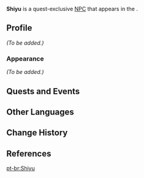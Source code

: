 {{Meta
<!-- Remove this template after adding the missing info -->
|missing_NPC_profile  = yes
}}
{{Character Infobox
|type             = Quest NPC
|image            = NPC Shiyu.png
|region           = Liyue
|location         = Liyue
}}
'''Shiyu''' is a quest-exclusive [[NPC]] that appears in the {{Quest|Where the Heart Finds Rest}}.
<!--
==Location==
<gallery>
NPC Location Shiyu.png|Shiyu's location
NPC Location Shiyu Context.png|Additional context
</gallery>
-->
==Profile==
<!-- detailed story/lore information goes here -->
''(To be added.)''

===Appearance===
''(To be added.)''

==Quests and Events==
{{Quests and Events}}

==Other Languages==
{{Other Languages
|default_hidden = 1
|en      = Shiyu
|zhs     = 诗羽
|zhs_rm  = Shīyǔ
|zht     = 詩羽
|zht_rm  = Shīyǔ
|ja      = 詩羽
|ja_rm   = Shi'u{{Assumed}}
|ko      = {{tt|시우|詩羽}}
|ko_rm   = Si'u
|es      = Shiyu
|fr      = Shiyu
|ru      = Ши Юй
|th      = Shiyu
|vi      = Shiyu
|de      = Shiyu
|id      = Shiyu
|pt      = Shiyu
|tr      = Shiyu
|it      = Shiyu
}}

==Change History==
{{Change History|2.4}}

==References==
{{Reflist}}

[[pt-br:Shiyu]]